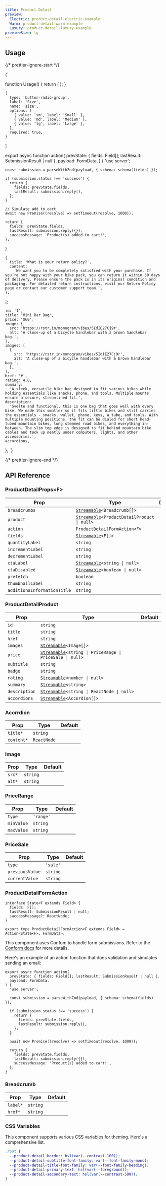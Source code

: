 ```yaml
---
title: Product Detail
preview:
  Electric: product-detail-electric-example
  Warm: product-detail-warm-example
  Luxury: product-detail-luxury-example
previewSize: lg
---
```


## Usage

{/* prettier-ignore-start */}

<CodeBlock lang="ts">{`

function Usage() {
    return (
      <ProductDetail
        action={action}
        breadcrumbs={breadcrumbs}
        fields={fieldsPromise}
        product={product}
      />
    );
}

    {
      type: 'button-radio-group',
      label: 'Size',
      name: 'size',
      options: [
        { value: 'sm', label: 'Small' },
        { value: 'md', label: 'Medium' },
        { value: 'lg', label: 'Large' },
      ],
      required: true,
    }
] 


export async function action(
   prevState: { fields: Field[]; lastResult: SubmissionResult | null },
   payload: FormData,
) {
    'use server';

    const submission = parseWithZod(payload, { schema: schema(fields) });

    if (submission.status !== 'success') {
      return {
        fields: prevState.fields,
        lastResult: submission.reply(),
      };
    }

    // Simulate add to cart
    await new Promise((resolve) => setTimeout(resolve, 1000));

    return {
      fields: prevState.fields,
      lastResult: submission.reply({}),
      successMessage: 'Product(s) added to cart!',
    };
}

    {
      title: 'What is your return policy?',
      content:
        'We want you to be completely satisfied with your purchase. If you’re not happy with your bike pack, you can return it within 30 days of delivery. Please ensure the pack is in its original condition and packaging. For detailed return instructions, visit our Return Policy page or contact our customer support team.',
    },
];

    id: '1',
    title: 'Mini Bar Bag',
    price: '$60',
    image: {
      src: 'https://rstr.in/monogram/vibes/5IdIE27Cj9r',
      alt: 'A close-up of a bicycle handlebar with a brown handlebar bag.',
    },
    images: [
      {
        src: 'https://rstr.in/monogram/vibes/5IdIE27Cj9r',
        alt: 'A close-up of a bicycle handlebar with a brown handlebar bag.',
      },
    ],
    href: '#',
    rating: 4.8,
    summary:
      'A sleek, versatile bike bag designed to fit various bikes while holding essentials like snacks, phone, and tools. Multiple mounts ensure a secure, streamlined fit.',
    description:
      'Svelte and functional, this is one bag that goes well with every bike. We made this smaller so it fits little bikes and still carries the essentials - snacks, wallet, phone, keys, a tube, and tools. With multiple mounting positions, the fit can be dialed for short head-tubed mountain bikes, long stemmed road bikes, and everything in-between. The slim top edge is designed to fit behind mountain bike cables and tuck up neatly under computers, lights, and other accessories.',
    accordions,
};
`}
</CodeBlock>

{/* prettier-ignore-end */}

## API Reference

### ProductDetailProps\<F\>

| Prop                        | Type                                                                                                                      | Default |
| --------------------------- | ------------------------------------------------------------------------------------------------------------------------- | ------- |
| `breadcrumbs`               | [`Streamable`](/docs/soul/streamable)`<Breadcrumb[]>` <Tooltip content="See Breadcrumb below"/>                           |         |
| `product`                   | [`Streamable`](/docs/soul/streamable)`<ProductDetailProduct \| null>` <Tooltip content="See ProductDetailProduct below"/> |         |
| `action`                    | `ProductDetailFormAction<F>`                                                                                              |         |
| `fields`                    | [`Streamable`](/docs/soul/streamable)`<F[]>`                                                                              |         |
| `quantityLabel`             | `string`                                                                                                                  |         |
| `incrementLabel`            | `string`                                                                                                                  |         |
| `decrementLabel`            | `string`                                                                                                                  |         |
| `ctaLabel`                  | [`Streamable`](/docs/soul/streamable)`<string \| null>`                                                                   |         |
| `ctaDisabled`               | [`Streamable`](/docs/soul/streamable)`<boolean \| null>`                                                                  |         |
| `prefetch`                  | `boolean`                                                                                                                 |         |
| `thumbnailLabel`            | `string`                                                                                                                  |         |
| `additionaInformationTitle` | `string`                                                                                                                  |         |

### ProductDetailProduct

| Prop          | Type                                                                                                                          | Default |
| ------------- | ----------------------------------------------------------------------------------------------------------------------------- | ------- |
| `id`          | `string`                                                                                                                      |         |
| `title`       | `string`                                                                                                                      |         |
| `href`        | `string`                                                                                                                      |         |
| `images`      | [`Streamable`](/docs/soul/streamable)`<Image[]>` <Tooltip content="See Image below"/>                                         |         |
| `price`       | [`Streamable`](/docs/soul/streamable)`<string \| PriceRange \| PriceSale \| null>` <Tooltip content="See price types below"/> |         |
| `subtitle`    | `string`                                                                                                                      |         |
| `badge`       | `string`                                                                                                                      |         |
| `rating`      | [`Streamable`](/docs/soul/streamable)`<number \| null>`                                                                       |         |
| `summary`     | [`Streamable`](/docs/soul/streamable)`<string>`                                                                               |         |
| `description` | [`Streamable`](/docs/soul/streamable)`<string \| ReactNode \| null>`                                                          |         |
| `accordions`  | [`Streamable`](/docs/soul/streamable)`<Accordion[]>` <Tooltip content="See Accordion below"/>                                 |         |

### Acorrdion

| Prop       | Type        | Default |
| ---------- | ----------- | ------- |
| `title*`   | `string`    |         |
| `content*` | `ReactNode` |         |

### Image

| Prop   | Type     | Default |
| ------ | -------- | ------- |
| `src*` | `string` |         |
| `alt*` | `string` |         |

### PriceRange

| Prop       | Type      | Default |
| ---------- | --------- | ------- |
| `type`     | `'range'` |         |
| `minValue` | `string`  |         |
| `maxValue` | `string`  |         |

### PriceSale

| Prop            | Type     | Default |
| --------------- | -------- | ------- |
| `type`          | `'sale'` |         |
| `previousValue` | `string` |         |
| `currentValue`  | `string` |         |

### ProductDetailFormAction

```tsx
interface State<F extends Field> {
  fields: F[];
  lastResult: SubmissionResult | null;
  successMessage?: ReactNode;
}

export type ProductDetailFormAction<F extends Field> = Action<State<F>, FormData>;
```

This component uses Confom to handle form submissions. Refer to the [Conform docs](https://conform.guide/) for more details.

Here's an example of an action function that does validation and simulates sending an email:

```tsx
export async function action(
  prevState: { fields: Field[]; lastResult: SubmissionResult | null },
  payload: FormData,
) {
  'use server';

  const submission = parseWithZod(payload, { schema: schema(fields) });

  if (submission.status !== 'success') {
    return {
      fields: prevState.fields,
      lastResult: submission.reply(),
    };
  }

  await new Promise((resolve) => setTimeout(resolve, 1000));

  return {
    fields: prevState.fields,
    lastResult: submission.reply({}),
    successMessage: 'Product(s) added to cart!',
  };
}
```

### Breadcrumb

| Prop     | Type     | Default |
| -------- | -------- | ------- |
| `label*` | `string` |         |
| `href*`  | `string` |         |

### CSS Variables

This component supports various CSS variables for theming. Here's a comprehensive list.

```css
:root {
  --product-detail-border: hsl(var(--contrast-100));
  --product-detail-subtitle-font-family: var(--font-family-mono);
  --product-detail-title-font-family: var(--font-family-heading);
  --product-detail-primary-text: hsl(var(--foreground));
  --product-detail-secondary-text: hsl(var(--contrast-500));
}
```
